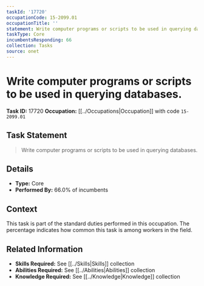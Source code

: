```yaml
---
taskId: '17720'
occupationCode: 15-2099.01
occupationTitle: ''
statement: Write computer programs or scripts to be used in querying databases.
taskType: Core
incumbentsResponding: 66
collection: Tasks
source: onet
---
```

# Write computer programs or scripts to be used in querying databases.

**Task ID:** 17720
**Occupation:** [[../Occupations|Occupation]] with code `15-2099.01`

## Task Statement

> Write computer programs or scripts to be used in querying databases.

## Details

- **Type:** Core
- **Performed By:** 66.0% of incumbents

## Context

This task is part of the standard duties performed in this occupation. The percentage indicates how common this task is among workers in the field.

## Related Information

- **Skills Required:** See [[../Skills|Skills]] collection
- **Abilities Required:** See [[../Abilities|Abilities]] collection
- **Knowledge Required:** See [[../Knowledge|Knowledge]] collection
